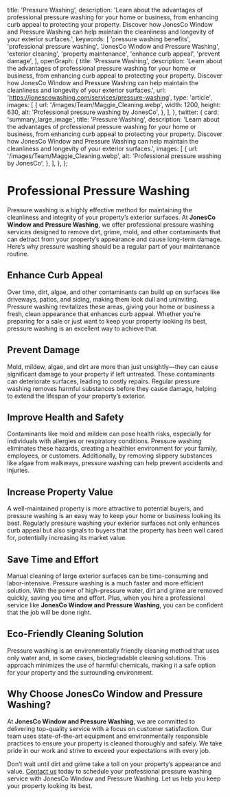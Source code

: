 
  title: 'Pressure Washing',
  description: 'Learn about the advantages of professional pressure washing for your home or business, from enhancing curb appeal to protecting your property. Discover how JonesCo Window and Pressure Washing can help maintain the cleanliness and longevity of your exterior surfaces.',
  keywords: [
    'pressure washing benefits',
    'professional pressure washing',
    'JonesCo Window and Pressure Washing',
    'exterior cleaning',
    'property maintenance',
    'enhance curb appeal',
    'prevent damage',
  ],
  openGraph: {
    title: 'Pressure Washing',
    description: 'Learn about the advantages of professional pressure washing for your home or business, from enhancing curb appeal to protecting your property. Discover how JonesCo Window and Pressure Washing can help maintain the cleanliness and longevity of your exterior surfaces.',
    url: 'https://jonescowashing.com/services/pressure-washing',
    type: 'article',
    images: [
      {
        url: '/images/Team/Maggie_Cleaning.webp',
        width: 1200,
        height: 630,
        alt: 'Professional pressure washing by JonesCo',
      },
    ],
  },
  twitter: {
    card: 'summary_large_image',
    title: 'Pressure Washing',
    description: 'Learn about the advantages of professional pressure washing for your home or business, from enhancing curb appeal to protecting your property. Discover how JonesCo Window and Pressure Washing can help maintain the cleanliness and longevity of your exterior surfaces.',
    images: [
      {
        url: '/images/Team/Maggie_Cleaning.webp',
        alt: 'Professional pressure washing by JonesCo',
      },
    ],
  },
};

# Professional Pressure Washing

Pressure washing is a highly effective method for maintaining the cleanliness and integrity of your property’s exterior surfaces. At **JonesCo Window and Pressure Washing**, we offer professional pressure washing services designed to remove dirt, grime, mold, and other contaminants that can detract from your property’s appearance and cause long-term damage. Here’s why pressure washing should be a regular part of your maintenance routine.

## Enhance Curb Appeal

Over time, dirt, algae, and other contaminants can build up on surfaces like driveways, patios, and siding, making them look dull and uninviting. Pressure washing revitalizes these areas, giving your home or business a fresh, clean appearance that enhances curb appeal. Whether you’re preparing for a sale or just want to keep your property looking its best, pressure washing is an excellent way to achieve that.

## Prevent Damage

Mold, mildew, algae, and dirt are more than just unsightly—they can cause significant damage to your property if left untreated. These contaminants can deteriorate surfaces, leading to costly repairs. Regular pressure washing removes harmful substances before they cause damage, helping to extend the lifespan of your property’s exterior.

## Improve Health and Safety

Contaminants like mold and mildew can pose health risks, especially for individuals with allergies or respiratory conditions. Pressure washing eliminates these hazards, creating a healthier environment for your family, employees, or customers. Additionally, by removing slippery substances like algae from walkways, pressure washing can help prevent accidents and injuries.

## Increase Property Value

A well-maintained property is more attractive to potential buyers, and pressure washing is an easy way to keep your home or business looking its best. Regularly pressure washing your exterior surfaces not only enhances curb appeal but also signals to buyers that the property has been well cared for, potentially increasing its market value.

## Save Time and Effort

Manual cleaning of large exterior surfaces can be time-consuming and labor-intensive. Pressure washing is a much faster and more efficient solution. With the power of high-pressure water, dirt and grime are removed quickly, saving you time and effort. Plus, when you hire a professional service like **JonesCo Window and Pressure Washing**, you can be confident that the job will be done right.

## Eco-Friendly Cleaning Solution

Pressure washing is an environmentally friendly cleaning method that uses only water and, in some cases, biodegradable cleaning solutions. This approach minimizes the use of harmful chemicals, making it a safe option for your property and the surrounding environment.

## Why Choose JonesCo Window and Pressure Washing?

At **JonesCo Window and Pressure Washing**, we are committed to delivering top-quality service with a focus on customer satisfaction. Our team uses state-of-the-art equipment and environmentally responsible practices to ensure your property is cleaned thoroughly and safely. We take pride in our work and strive to exceed your expectations with every job.

Don’t wait until dirt and grime take a toll on your property’s appearance and value. [Contact us](/contact) today to schedule your professional pressure washing service with JonesCo Window and Pressure Washing. Let us help you keep your property looking its best.


